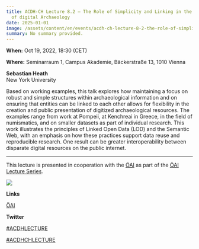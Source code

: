 ```yaml
---
title: ACDH-CH Lecture 8.2 – The Role of Simplicity and Linking in the Practice
  of digital Archaeology
date: 2025-01-01
image: /assets/content/en/events/acdh-ch-lecture-8-2-the-role-of-simplicity-and-linking-in-the-practice-of-digital-archaeology/image.jpeg
summary: No summary provided.
---
```


**When:** Oct 19, 2022, 18:30 (CET)

**Where:** Seminarraum 1, Campus Akademie, Bäckerstraße 13, 1010 Vienna

**Sebastian Heath**\
New York University

Based on working examples, this talk explores how maintaining a focus on robust and simple structures within archaeological information and on ensuring that entities can be linked to each other allows for flexibility in the creation and public presentation of digitized archaeological resources. The examples range from work at Pompeii, at Kenchreai in Greece, in the field of numismatics, and on smaller datasets as part of individual research. This work illustrates the principles of Linked Open Data (LOD) and the Semantic Web, with an emphasis on how these practices support data reuse and reproducible research. One result can be greater interoperability between disparate digital resources on the public internet.

***

This lecture is presented in cooperation with the [ÖAI](https://www.oeaw.ac.at/oeai/home) as part of the [ÖAI Lecture Series](https://www.oeaw.ac.at/oeai/veranstaltungen/veranstaltungsreihen/oeai-lecture-series).

![](/assets/content/en/events/acdh-ch-lecture-8-2-the-role-of-simplicity-and-linking-in-the-practice-of-digital-archaeology/oeai_logo_typ-1.png)

**Links**

[ÖAI](https://www.oeaw.ac.at/oeai/home)

**Twitter**

[#ACDHLECTURE](https://twitter.com/search?q=%23ACDHLecture\&src=typed_query\&f=top)

[#ACDHCHLECTURE](https://twitter.com/search?q=%23ACDHCHLecture\&src=typed_query)
